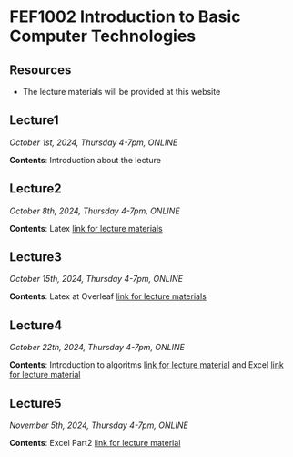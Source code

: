 # FEF1002 Introduction to Basic Computer Technologies

## Resources

- The lecture materials will be provided at this website

## Lecture1

*October 1st, 2024, Thursday 4-7pm, ONLINE*

**Contents**: Introduction about the lecture

## Lecture2

*October 8th, 2024, Thursday 4-7pm, ONLINE*

**Contents**: Latex [link for lecture materials](latex-lecture1-en.ipynb)

## Lecture3

*October 15th, 2024, Thursday 4-7pm, ONLINE*

**Contents**: Latex at Overleaf [link for lecture materials](latex-lecture2-en.ipynb)

## Lecture4

*October 22th, 2024, Thursday 4-7pm, ONLINE*

**Contents**: Introduction to algoritms [link for lecture material](week4-algoritms-en.qmd) and Excel [link for lecture material](week4-excel-en.qmd)

## Lecture5

*November 5th, 2024, Thursday 4-7pm, ONLINE*

**Contents**: Excel Part2 [link for lecture material](week5-excel-part2.qmd)
